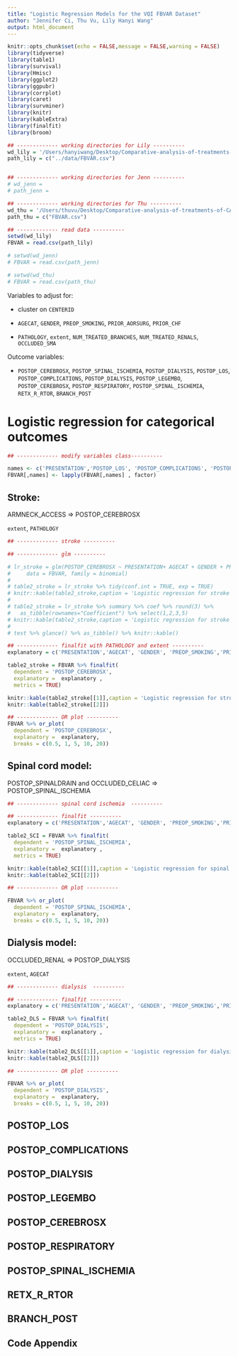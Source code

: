 ```yaml
---
title: "Logistic Regression Models for the VQI FBVAR Dataset"
author: "Jennifer Ci, Thu Vu, Lily Hanyi Wang"
output: html_document
---
```


```r
knitr::opts_chunk$set(echo = FALSE,message = FALSE,warning = FALSE)
library(tidyverse)
library(table1)
library(survival)
library(Hmisc)
library(ggplot2)
library(ggpubr)
library(corrplot)
library(caret)
library(survminer)
library(knitr)
library(kableExtra)
library(finalfit)
library(broom)

```

```r
## ------------- working directories for Lily ----------
wd_lily = '/Users/hanyiwang/Desktop/Comparative-analysis-of-treatments-of-CAA'
path_lily = c("../data/FBVAR.csv")


## ------------- working directories for Jenn ----------
# wd_jenn = 
# path_jenn = 

## ------------- working directories for Thu ----------
wd_thu = '/Users/thuvu/Desktop/Comparative-analysis-of-treatments-of-CAA'
path_thu = c("FBVAR.csv")

## ------------- read data ----------
setwd(wd_lily)
FBVAR = read.csv(path_lily)

# setwd(wd_jenn)
# FBVAR = read.csv(path_jenn)

# setwd(wd_thu)
# FBVAR = read.csv(path_thu)

```

Variables to adjust for:

- cluster on `CENTERID` 

- `AGECAT`, `GENDER`, `PREOP_SMOKING`, `PRIOR_AORSURG`, `PRIOR_CHF`

- `PATHOLOGY`, `extent`, `NUM_TREATED_BRANCHES`, `NUM_TREATED_RENALS`, `OCCLUDED_SMA`

Outcome variables:

- `POSTOP_CEREBROSX`, `POSTOP_SPINAL_ISCHEMIA`, `POSTOP_DIALYSIS`, `POSTOP_LOS`, `POSTOP_COMPLICATIONS`, `POSTOP_DIALYSIS`, `POSTOP_LEGEMBO`, `POSTOP_CEREBROSX`, `POSTOP_RESPIRATORY`, `POSTOP_SPINAL_ISCHEMIA`, `RETX_R_RTOR`, `BRANCH_POST`


# Logistic regression for categorical outcomes


```r
## ------------- modify variables class----------

names <- c('PRESENTATION','POSTOP_LOS', 'POSTOP_COMPLICATIONS', 'POSTOP_DIALYSIS', 'POSTOP_LEGEMBO', 'POSTOP_CEREBROSX', 'POSTOP_RESPIRATORY', 'POSTOP_SPINAL_ISCHEMIA', 'RETX_R_RTOR', 'BRANCH_POST','AGECAT', 'GENDER', 'PREOP_SMOKING', 'PRIOR_AORSURG', 'PRIOR_CHF', 'PATHOLOGY', 'extent', 'NUM_TREATED_BRANCHES', 'NUM_TREATED_RENALS','OCCLUDED_RENAL', 'OCCLUDED_SMA', 'OCCLUDED_CELIAC','ARMNECK_ACCESS','CENTERID')
FBVAR[,names] <- lapply(FBVAR[,names] , factor)

```


## Stroke: 

ARMNECK_ACCESS => POSTOP_CEREBROSX 

`extent`, `PATHOLOGY`

```r

## ------------- stroke ----------

## ------------- glm ----------

# lr_stroke = glm(POSTOP_CEREBROSX ~ PRESENTATION+ AGECAT + GENDER + PREOP_SMOKING+ PRIOR_AORSURG + PRIOR_CHF + PATHOLOGY + extent+NUM_TREATED_BRANCHES+ NUM_TREATED_RENALS+ OCCLUDED_RENAL+OCCLUDED_SMA+OCCLUDED_CELIAC+ARMNECK_ACCESS,
#     data = FBVAR, family = binomial)
# 
# table2_stroke = lr_stroke %>% tidy(conf.int = TRUE, exp = TRUE)
# knitr::kable(table2_stroke,caption = 'Logistic regression for stroke')
# 
# table2_stroke = lr_stroke %>% summary %>% coef %>% round(3) %>% 
#   as_tibble(rownames="Coefficient") %>% select(1,2,3,5)
# knitr::kable(table2_stroke,caption = 'Logistic regression for stroke')
# 
# test %>% glance() %>% as_tibble() %>% knitr::kable()

## ------------- finalfit with PATHOLOGY and extent ----------
explanatory = c('PRESENTATION','AGECAT', 'GENDER', 'PREOP_SMOKING','PRIOR_AORSURG', 'PRIOR_CHF','PATHOLOGY' ,'extent', 'NUM_TREATED_BRANCHES','NUM_TREATED_RENALS','ARMNECK_ACCESS')

table2_stroke = FBVAR %>% finalfit(
  dependent = 'POSTOP_CEREBROSX',
  explanatory =  explanatory ,
  metrics = TRUE)

knitr::kable(table2_stroke[[1]],caption = 'Logistic regression for stroke')
knitr::kable(table2_stroke[[2]])

## ------------- OR plot ----------
FBVAR %>% or_plot(
  dependent = 'POSTOP_CEREBROSX',
  explanatory =  explanatory,
  breaks = c(0.5, 1, 5, 10, 20))

```


## Spinal cord model:  

POSTOP_SPINALDRAIN and OCCLUDED_CELIAC => POSTOP_SPINAL_ISCHEMIA 

```r

## ------------- spinal cord ischemia  ----------

## ------------- finalfit ----------
explanatory = c('PRESENTATION','AGECAT', 'GENDER', 'PREOP_SMOKING','PRIOR_AORSURG', 'PRIOR_CHF','PATHOLOGY' ,'extent', 'NUM_TREATED_BRANCHES', 'OCCLUDED_CELIAC','POSTOP_SPINALDRAIN')

table2_SCI = FBVAR %>% finalfit(
  dependent = 'POSTOP_SPINAL_ISCHEMIA',
  explanatory =  explanatory ,
  metrics = TRUE)

knitr::kable(table2_SCI[[1]],caption = 'Logistic regression for spinal cord ischemia')
knitr::kable(table2_SCI[[2]])

## ------------- OR plot ----------

FBVAR %>% or_plot(
  dependent = 'POSTOP_SPINAL_ISCHEMIA',
  explanatory =  explanatory,
  breaks = c(0.5, 1, 5, 10, 20))

```

## Dialysis model: 

OCCLUDED_RENAL => POSTOP_DIALYSIS

`extent`, `AGECAT`

```r

## ------------- dialysis  ----------

## ------------- finalfit ----------
explanatory = c('PRESENTATION','AGECAT', 'GENDER', 'PREOP_SMOKING','PRIOR_AORSURG', 'PRIOR_CHF','PATHOLOGY' ,'extent', 'NUM_TREATED_BRANCHES','NUM_TREATED_RENALS','OCCLUDED_RENAL')

table2_DLS = FBVAR %>% finalfit(
  dependent = 'POSTOP_DIALYSIS',
  explanatory =  explanatory ,
  metrics = TRUE)

knitr::kable(table2_DLS[[1]],caption = 'Logistic regression for dialysis')
knitr::kable(table2_DLS[[2]])

## ------------- OR plot ----------

FBVAR %>% or_plot(
  dependent = 'POSTOP_DIALYSIS',
  explanatory =  explanatory,
  breaks = c(0.5, 1, 5, 10, 20))

```

## POSTOP_LOS

## POSTOP_COMPLICATIONS

## POSTOP_DIALYSIS

## POSTOP_LEGEMBO

## POSTOP_CEREBROSX

## POSTOP_RESPIRATORY

## POSTOP_SPINAL_ISCHEMIA

## RETX_R_RTOR

## BRANCH_POST


\newpage

## Code Appendix

```r
```
